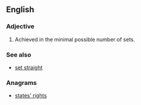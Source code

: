 ==English==

===Adjective===
{{en-adj|-|head=[[straight]]-[[sets]]}}

# {{context|tennis|of a victory or a loss in a match|lang=en}} Achieved in the minimal possible number of sets.
#: {{usex|American Fish beat Frenchman Tsonga in a '''straight-sets''' victory.}}

===See also===
* [[set straight]]

===Anagrams===
* [[states' rights#English|states' rights]]